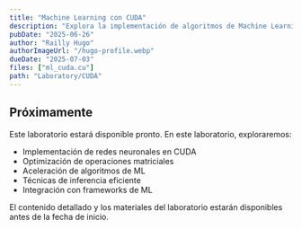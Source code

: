 ```yaml
---
title: "Machine Learning con CUDA"
description: "Explora la implementación de algoritmos de Machine Learning en GPU. Aprende a acelerar el entrenamiento y la inferencia de modelos usando CUDA."
pubDate: "2025-06-26"
author: "Railly Hugo"
authorImageUrl: "/hugo-profile.webp"
dueDate: "2025-07-03"
files: ["ml_cuda.cu"]
path: "Laboratory/CUDA"
---
```



## Próximamente

Este laboratorio estará disponible pronto. En este laboratorio, exploraremos:

- Implementación de redes neuronales en CUDA
- Optimización de operaciones matriciales
- Aceleración de algoritmos de ML
- Técnicas de inferencia eficiente
- Integración con frameworks de ML

<Alert type="info">
  El contenido detallado y los materiales del laboratorio estarán disponibles antes de la fecha de inicio.
</Alert> 